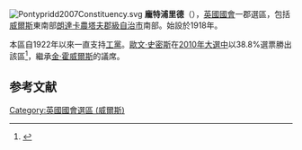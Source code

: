 [[File:Pontypridd2007Constituency.svg|right]]
'''龐特浦里德'''（{{lang-en|Pontypridd}}），[[英國|英國]][[英國國會|國會]]一郡選區，包括[[威爾斯|威爾斯]]東南部[[朗達卡農塔夫郡級自治市|朗達卡農塔夫郡級自治市]]南部。始設於1918年。

本區自1922年以來一直支持[[工黨_(英國)|工黨]]。[[歐文·史密斯|歐文·史密斯]]在[[2010年英國大選|2010年大選中]]以38.8%選票勝出該區<ref name="">{{cite news
|publisher=[[英國廣播公司|英國廣播公司]]
|date=2010年5月7日
|title=Election  2010/Constituency/Pontypridd
|url=http://news.bbc.co.uk/1/shared/election2010/results/constituency/w35.stm
|accessdate=2010年6月9日
|archive-date=2017年8月23日
|archive-url=https://web.archive.org/web/20170823072715/http://news.bbc.co.uk/1/shared/election2010/results/constituency/w35.stm
|dead-url=no
}}</ref>，繼承[[金·霍威爾斯|金·霍威爾斯]]的議席。

==参考文献==
<div class="references-small">
<references></references>
</div>

{{DEFAULTSORT:Pontypridd (UK Parliament constituency)}}
[[Category:英國國會選區_(威爾斯)|Category:英國國會選區 (威爾斯)]]